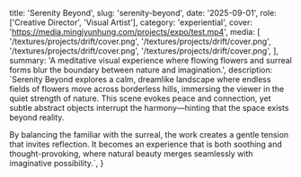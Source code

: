   title: 'Serenity Beyond',
  slug: 'serenity-beyond',
  date: '2025-09-01',
  role: ['Creative Director', 'Visual Artist'],
  category: 'experiential',
  cover: 'https://media.mingjyunhung.com/projects/expo/test.mp4',
  media: [
    '/textures/projects/drift/cover.png',
    '/textures/projects/drift/cover.png',
    '/textures/projects/drift/cover.png',
    '/textures/projects/drift/cover.png',
  ],
  summary:
    'A meditative visual experience where flowing flowers and surreal forms blur the boundary between nature and imagination.',
  description: `Serenity Beyond explores a calm, dreamlike landscape where endless fields of flowers move across borderless hills, immersing the viewer in the quiet strength of nature. This scene evokes peace and connection, yet subtle abstract objects interrupt the harmony—hinting that the space exists beyond reality.
  
  By balancing the familiar with the surreal, the work creates a gentle tension that invites reflection. It becomes an experience that is both soothing and thought-provoking, where natural beauty merges seamlessly with imaginative possibility.`,
}
